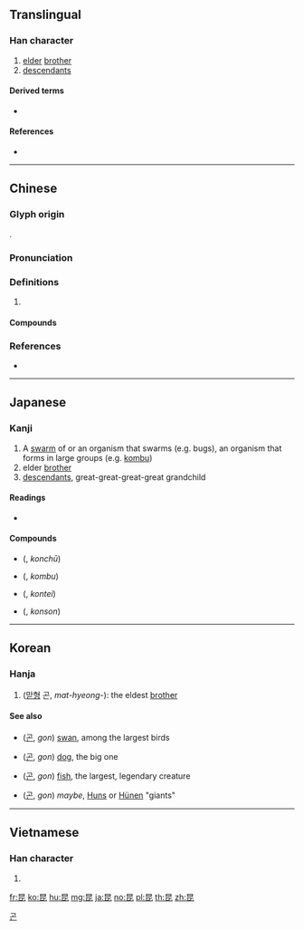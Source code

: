 {{also|皆|崑}}
==Translingual==

===Han character===
{{Han char|rn=72|rad=日|as=04|sn=8|four=60711|canj=APP|ids=⿱日比}}

# [[elder]] [[brother]]
# [[descendant]]s

====Derived terms====
* {{l|mul|混}}

====References====
* {{Han ref|kx=0490.390|dkj=13792|dj=0852.090|hdz=21489.090|uh=6606|ud=26118|bh=A9F8|bd=43512}}

----

==Chinese==
{{zh-forms}}

===Glyph origin===
{{Han etym}}
{{Han compound|ls=ic|日|比}}.

===Pronunciation===
{{zh-pron
|m=kūn
|c=kwan1,gwan1
|mc=y
|oc=y
|cat=
}}

===Definitions===
{{zh-hanzi}}

# {{rfdef|zh}}

====Compounds====
{{zh-der|公昆弟|垂裕後昆|寄生昆蟲|後昆|昆仲|昆吾|昆士蘭|昆夷|昆季|昆布|昆弟|昆弟之好|昆明市|昆明池|昆明湖|昆池劫灰|昆玉|昆蟲|昆蟲學|昆蟲綱|昆裔|昆邪|昆陽|玉昆金友|賢昆仲|賢昆玉|金友玉昆}}

===References===
* {{R:yue:Hanzi}}

----

==Japanese==

===Kanji===
{{ja-kanji|grade=c|rs=日04}}

# A [[swarm]] of or an organism that swarms (e.g. bugs), an organism that forms in large groups (e.g. [[kombu]])
# elder [[brother]]
# [[descendants]], great-great-great-great grandchild

====Readings====
* {{ja-readings|goon=[[こん]] (kon)|kanon=[[こん]] (kon)|kun=[[あに]] (ani), [[なかま]] (nakama), むれ (mure)|nanori=[[ひ]] (hi), [[ひで]] (hide), [[やす]] (yasu)}}

====Compounds====
{{der-top3|Compounds}}
* {{l|ja|昆虫}} ({{l|ja|こんちゅう}}, ''konchū'')
* {{l|ja|昆布}} ({{l|ja|こんぶ}}, ''kombu'')
{{der-mid3}}
* {{l|ja|昆弟}} ({{l|ja|こんてい}}, ''kontei'')
* {{l|ja|昆孫}} ({{l|ja|こんそん}}, ''konson'')
{{der-bottom}}

----

==Korean==

===Hanja===
{{ko-hanja|hangeul=[[곤]], [[혼]]|eumhun=|rv=gon, hon|mr=kon, hon|y=kon, hon}}

# ([[맏형]] 곤, ''mat-hyeong-''): the eldest [[brother]]

====See also====
* {{l|ko|鵾}} ([[곤]], ''gon'') [[swan]], among the largest birds
* {{l|ko|猑}} ([[곤]], ''gon'') [[dog]], the big one
* {{l|ko|鯤}} ([[곤]], ''gon'') [[fish]], the largest, legendary creature
* {{l|ko|混}} ([[곤]], ''gon'') ''maybe'', [[Hun]]s or [[Hünen]] "giants"

[[Category:Hanja readings|곤]]

----

==Vietnamese==

===Han character===
{{vi-hantu|[[con]], [[côn]], [[gon]]|rs=日04}}

# {{defn|lang=vi|sort=日04}}

[[fr:昆]]
[[ko:昆]]
[[hu:昆]]
[[mg:昆]]
[[ja:昆]]
[[no:昆]]
[[pl:昆]]
[[th:昆]]
[[zh:昆]]